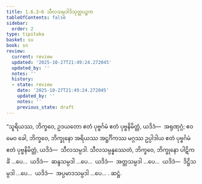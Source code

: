 ```yaml
---
title: 1.6.2–6 သီလသမ္ပဒါဒိသုတ္တပဉ္စက
tableOfContents: false
sidebar:
  order: 2
type: tipitaka
basket: su
book: sn
review:
  current: review
  updated: '2025-10-27T21:49:24.272045'
  updated_by: ''
  notes: ''
  history:
  - state: review
    date: '2025-10-27T21:49:24.272045'
    updated_by: ''
    notes: ''
    previous_state: draft
---
```



<ReviewStatus review={frontmatter.review} showDetails={true} />

<HypothesisAnnotation frontmatter={frontmatter} />

<DynamicBreadcrumb />

<Division number="50–54" book="sn" e="ch" v="18" p="287">

<Paragraph number="157" book="sn">
“သူရိယဿ, ဘိက္ခဝေ, ဥဒယတော ဧတံ ပုဗ္ဗင်္ဂမံ ဧတံ ပုဗ္ဗနိမိတ္တံ, ယဒိဒံ—  အရုဏုဂ္ဂံ; ဧဝမေဝ ခေါ, ဘိက္ခဝေ, ဘိက္ခုနော အရိယဿ အဋ္ဌင်္ဂိကဿ မဂ္ဂဿ ဥပ္ပါဒါယ ဧတံ ပုဗ္ဗင်္ဂမံ ဧတံ ပုဗ္ဗနိမိတ္တံ, ယဒိဒံ—  သီလသမ္ပဒါ. သီလသမ္ပန္နဿေတံ, ဘိက္ခဝေ, ဘိက္ခုနော ပါဋိကင်္ခံ …ပေ…  ယဒိဒံ—  ဆန္ဒသမ္ပဒါ …ပေ…  ယဒိဒံ—  အတ္တသမ္ပဒါ …ပေ…  ယဒိဒံ—  ဒိဋ္ဌိသမ္ပဒါ …ပေ…  ယဒိဒံ—  အပ္ပမာဒသမ္ပဒါ …ပေ… .

</Paragraph>
</Division>

<Paragraph number="158" type="center" book="sn">
ဆဋ္ဌံ.
</Paragraph>